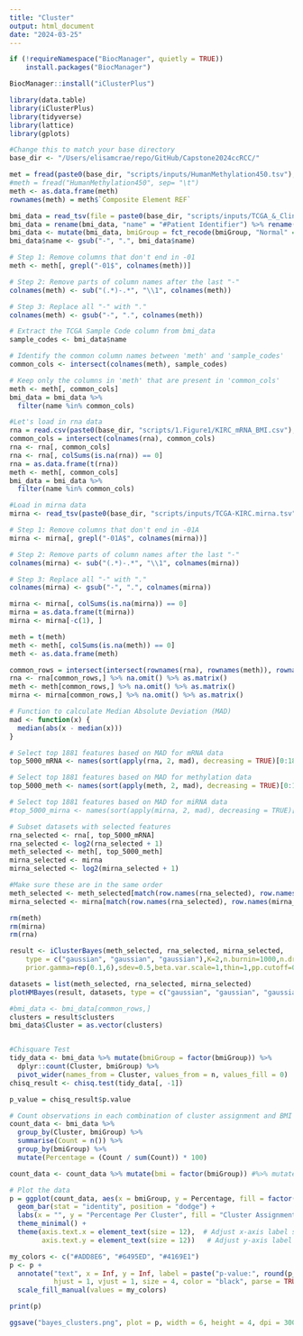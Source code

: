 ```yaml
---
title: "Cluster"
output: html_document
date: "2024-03-25"
---
```


```r
if (!requireNamespace("BiocManager", quietly = TRUE))
    install.packages("BiocManager")

BiocManager::install("iClusterPlus")
```

```r
library(data.table)
library(iClusterPlus)
library(tidyverse)
library(lattice)
library(gplots)

#Change this to match your base directory 
base_dir <- "/Users/elisamcrae/repo/GitHub/Capstone2024ccRCC/"
```


```r
met = fread(paste0(base_dir, "scripts/inputs/HumanMethylation450.tsv"), sep = "\t")
#meth = fread("HumanMethylation450", sep= "\t")
meth <- as.data.frame(meth)
rownames(meth) = meth$`Composite Element REF`
```

```r
bmi_data = read_tsv(file = paste0(base_dir, "scripts/inputs/TCGA_&_Clinical_Data.tsv"))
bmi_data = rename(bmi_data, "name" = "#Patient Identifier") %>% rename("bmiGroup" = "BMI Group") %>% filter(bmiGroup != "Underweight") %>% select(name, bmiGroup) %>% filter(!is.na(bmiGroup))
bmi_data <- mutate(bmi_data, bmiGroup = fct_recode(bmiGroup, "Normal" = "NW", "Obese" = "OB", "Overweight" = "OW"))
bmi_data$name <- gsub("-", ".", bmi_data$name)

```

```r
# Step 1: Remove columns that don't end in -01
meth <- meth[, grepl("-01$", colnames(meth))]

# Step 2: Remove parts of column names after the last "-"
colnames(meth) <- sub("(.*)-.*", "\\1", colnames(meth))

# Step 3: Replace all "-" with "."
colnames(meth) <- gsub("-", ".", colnames(meth))

# Extract the TCGA Sample Code column from bmi_data
sample_codes <- bmi_data$name

# Identify the common column names between 'meth' and 'sample_codes'
common_cols <- intersect(colnames(meth), sample_codes)

# Keep only the columns in 'meth' that are present in 'common_cols'
meth <- meth[, common_cols]
bmi_data = bmi_data %>%
  filter(name %in% common_cols)

```



```r
#Let's load in rna data
rna = read.csv(paste0(base_dir, "scripts/1.Figure1/KIRC_mRNA_BMI.csv"), sep=",")
common_cols = intersect(colnames(rna), common_cols)
rna <- rna[, common_cols]
rna <- rna[, colSums(is.na(rna)) == 0]
rna = as.data.frame(t(rna))
meth <- meth[, common_cols]
bmi_data = bmi_data %>%
  filter(name %in% common_cols)
```

```r
#Load in mirna data
mirna <- read_tsv(paste0(base_dir, "scripts/inputs/TCGA-KIRC.mirna.tsv"))

# Step 1: Remove columns that don't end in -01A
mirna <- mirna[, grepl("-01A$", colnames(mirna))]

# Step 2: Remove parts of column names after the last "-"
colnames(mirna) <- sub("(.*)-.*", "\\1", colnames(mirna))

# Step 3: Replace all "-" with "."
colnames(mirna) <- gsub("-", ".", colnames(mirna))

mirna <- mirna[, colSums(is.na(mirna)) == 0]
mirna = as.data.frame(t(mirna))
mirna <- mirna[-c(1), ]
```
```r
meth = t(meth)
meth <- meth[, colSums(is.na(meth)) == 0]
meth <- as.data.frame(meth)
```

```r
common_rows = intersect(intersect(rownames(rna), rownames(meth)), rownames(mirna))
rna <- rna[common_rows,] %>% na.omit() %>% as.matrix()
meth <- meth[common_rows,] %>% na.omit() %>% as.matrix()
mirna <- mirna[common_rows,] %>% na.omit() %>% as.matrix()
``` 

```r
# Function to calculate Median Absolute Deviation (MAD)
mad <- function(x) {
  median(abs(x - median(x)))
}

# Select top 1881 features based on MAD for mRNA data
top_5000_mRNA <- names(sort(apply(rna, 2, mad), decreasing = TRUE)[0:1881])

# Select top 1881 features based on MAD for methylation data
top_5000_meth <- names(sort(apply(meth, 2, mad), decreasing = TRUE)[0:1881])

# Select top 1881 features based on MAD for miRNA data
#top_5000_mirna <- names(sort(apply(mirna, 2, mad), decreasing = TRUE)[0:1881])
```


```r
# Subset datasets with selected features
rna_selected <- rna[, top_5000_mRNA]
rna_selected <- log2(rna_selected + 1)
meth_selected <- meth[, top_5000_meth]
mirna_selected <- mirna
mirna_selected <- log2(mirna_selected + 1)
```
```r
#Make sure these are in the same order
meth_selected <- meth_selected[match(row.names(rna_selected), row.names(meth_selected)), ]
mirna_selected <- mirna[match(row.names(rna_selected), row.names(mirna_selected)), ]

rm(meth)
rm(mirna)
rm(rna)
```


```r
result <- iClusterBayes(meth_selected, rna_selected, mirna_selected,
	type = c("gaussian", "gaussian", "gaussian"),K=2,n.burnin=1000,n.draw=1200,
	prior.gamma=rep(0.1,6),sdev=0.5,beta.var.scale=1,thin=1,pp.cutoff=0.5)

```

```r
datasets = list(meth_selected, rna_selected, mirna_selected)
plotHMBayes(result, datasets, type = c("gaussian", "gaussian", "gaussian"), sample.order = NULL, row.order = NULL, sparse = c(TRUE, TRUE, TRUE), threshold = rep(0.5,length(datasets)), width = 5, col.scheme = rep(list(bluered(256)),length(datasets)), chr=NULL, plot.chr=NULL, cap=NULL)
```

```r
#bmi_data <- bmi_data[common_rows,]
clusters = result$clusters
bmi_data$Cluster = as.vector(clusters)


#Chisquare Test
tidy_data <- bmi_data %>% mutate(bmiGroup = factor(bmiGroup)) %>% 
  dplyr::count(Cluster, bmiGroup) %>%
  pivot_wider(names_from = Cluster, values_from = n, values_fill = 0)
chisq_result <- chisq.test(tidy_data[, -1])

p_value = chisq_result$p.value

# Count observations in each combination of cluster assignment and BMI category
count_data <- bmi_data %>%
  group_by(Cluster, bmiGroup) %>%
  summarise(Count = n()) %>%
  group_by(bmiGroup) %>%
  mutate(Percentage = (Count / sum(Count)) * 100)

count_data <- count_data %>% mutate(bmi = factor(bmiGroup)) #%>% mutate(bmi = fct_recode(bmiGroup, Normal = "normal", Overweight = "overweight",Obese= "obese"))

# Plot the data
p = ggplot(count_data, aes(x = bmiGroup, y = Percentage, fill = factor(Cluster))) +
  geom_bar(stat = "identity", position = "dodge") +
  labs(x = "", y = "Percentage Per Cluster", fill = "Cluster Assignment") +
  theme_minimal() +
  theme(axis.text.x = element_text(size = 12),  # Adjust x-axis label size
        axis.text.y = element_text(size = 12))   # Adjust y-axis label size

my_colors <- c("#ADD8E6", "#6495ED", "#4169E1") 
p <- p + 
  annotate("text", x = Inf, y = Inf, label = paste("p-value:", round(p_value, 4)), 
           hjust = 1, vjust = 1, size = 4, color = "black", parse = TRUE) +
  scale_fill_manual(values = my_colors)

print(p)

ggsave("bayes_clusters.png", plot = p, width = 6, height = 4, dpi = 300)

```
